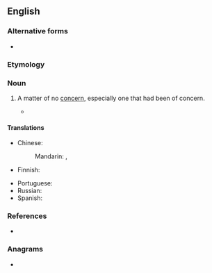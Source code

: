 {{also|nonissue}}
==English==

===Alternative forms===
* {{l|en|nonissue}}

===Etymology===
{{prefix|en|non|issue}}

===Noun===
{{en-noun}}

# A matter of no [[concern]], especially one that had been of concern.
#: {{syn|en|unthing}}
#: {{ux|en|His position on that matter is a '''non-issue''', now that the courts have decided.}}
#* {{quote-journal|en|date=2019 December 18|author=Richard Clinnick|title=Railway's 2020 vision|journal=Rail|page=3|text=And although it became a '''non-issue''' during the election, HS2 seems likely to continue under a government of either colour - despite the Conservatives pointedly not having committed to it beforehand.}}

====Translations====
{{trans-top|matter of no concern}}
* Chinese:
*: Mandarin: {{t|cmn|非議題}}, {{t|cmn|非议题|tr=fēiyìtí}}
* Finnish: {{t|fi|[[ei]] [[merkitse]] [[mitään]]}} {{qualifier|is of no concern}}
{{trans-mid}}
* Portuguese: {{t-needed|pt}}
* Russian: {{t-needed|ru}}
* Spanish: {{t-needed|es}}
{{trans-bottom}}

===References===
* {{R:Lexico}}

===Anagrams===
* {{anagrams|en|a=einnossu|noniuses}}